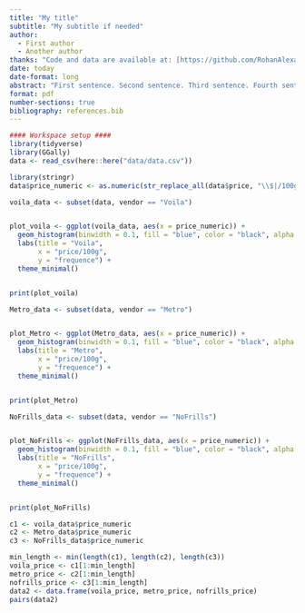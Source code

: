 ```yaml
---
title: "My title"
subtitle: "My subtitle if needed"
author: 
  - First author
  - Another author
thanks: "Code and data are available at: [https://github.com/RohanAlexander/starter_folder](https://github.com/RohanAlexander/starter_folder)."
date: today
date-format: long
abstract: "First sentence. Second sentence. Third sentence. Fourth sentence."
format: pdf
number-sections: true
bibliography: references.bib
---
```


```r
#### Workspace setup ####
library(tidyverse)
library(GGally)
data <- read_csv(here::here("data/data.csv"))
```

```r
library(stringr)
data$price_numeric <- as.numeric(str_replace_all(data$price, "\\$|/100g", ""))
```

```r

voila_data <- subset(data, vendor == "Voila")


plot_voila <- ggplot(voila_data, aes(x = price_numeric)) +
  geom_histogram(binwidth = 0.1, fill = "blue", color = "black", alpha = 0.7) +
  labs(title = "Voila",
       x = "price/100g",
       y = "frequence") +
  theme_minimal()


print(plot_voila)
```

```r


Metro_data <- subset(data, vendor == "Metro")


plot_Metro <- ggplot(Metro_data, aes(x = price_numeric)) +
  geom_histogram(binwidth = 0.1, fill = "blue", color = "black", alpha = 0.7) +
  labs(title = "Metro",
       x = "price/100g",
       y = "frequence") +
  theme_minimal()


print(plot_Metro)
```

```r


NoFrills_data <- subset(data, vendor == "NoFrills")


plot_NoFrills <- ggplot(NoFrills_data, aes(x = price_numeric)) +
  geom_histogram(binwidth = 0.1, fill = "blue", color = "black", alpha = 0.7) +
  labs(title = "NoFrills",
       x = "price/100g",
       y = "frequence") +
  theme_minimal()


print(plot_NoFrills)
```

```r
c1 <- voila_data$price_numeric
c2 <- Metro_data$price_numeric
c3 <- NoFrills_data$price_numeric

min_length <- min(length(c1), length(c2), length(c3))
voila_price <- c1[1:min_length]
metro_price <- c2[1:min_length]
nofrills_price <- c3[1:min_length]
data2 <- data.frame(voila_price, metro_price, nofrills_price)
pairs(data2)
```
